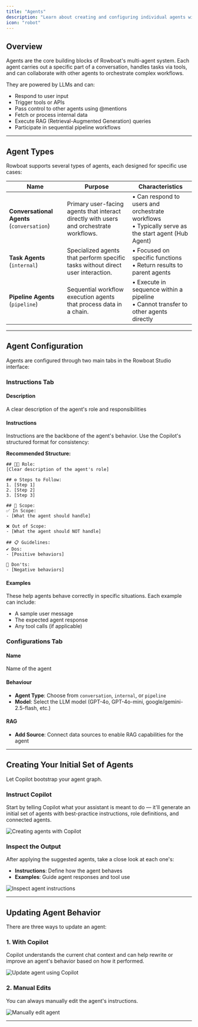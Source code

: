 ```yaml
---
title: "Agents"
description: "Learn about creating and configuring individual agents within your multi-agent system"
icon: "robot"
---
```


## Overview

Agents are the core building blocks of Rowboat's multi-agent system. Each agent carries out a specific part of a conversation, handles tasks via tools, and can collaborate with other agents to orchestrate complex workflows.

They are powered by LLMs and can:
- Respond to user input
- Trigger tools or APIs
- Pass control to other agents using @mentions
- Fetch or process internal data
- Execute RAG (Retrieval-Augmented Generation) queries
- Participate in sequential pipeline workflows

---

## Agent Types

Rowboat supports several types of agents, each designed for specific use cases:

| Name | Purpose | Characteristics |
|------|---------|-----------------|
| **Conversational Agents** (`conversation`) | Primary user-facing agents that interact directly with users and orchestrate workflows. | • Can respond to users and orchestrate workflows<br />• Typically serve as the start agent (Hub Agent)|
| **Task Agents** (`internal`) | Specialized agents that perform specific tasks without direct user interaction. | • Focused on specific functions<br />• Return results to parent agents|
| **Pipeline Agents** (`pipeline`) | Sequential workflow execution agents that process data in a chain. | • Execute in sequence within a pipeline<br />• Cannot transfer to other agents directly|


---

## Agent Configuration

Agents are configured through two main tabs in the Rowboat Studio interface:

### **Instructions Tab**


#### Description
A clear description of the agent's role and responsibilities

#### Instructions
Instructions are the backbone of the agent's behavior. Use the Copilot's structured format for consistency:

**Recommended Structure:**
```
## 🧑‍💼 Role:
[Clear description of the agent's role]

## ⚙️ Steps to Follow:
1. [Step 1]
2. [Step 2]
3. [Step 3]

## 🎯 Scope:
✅ In Scope:
- [What the agent should handle]

❌ Out of Scope:
- [What the agent should NOT handle]

## 📋 Guidelines:
✔️ Dos:
- [Positive behaviors]

🚫 Don'ts:
- [Negative behaviors]
```

#### Examples
These help agents behave correctly in specific situations. Each example can include:
- A sample user message
- The expected agent response
- Any tool calls (if applicable)

### **Configurations Tab**

#### Name 
Name of the agent


#### Behaviour
- **Agent Type**: Choose from `conversation`, `internal`, or `pipeline`
- **Model**: Select the LLM model (GPT-4o, GPT-4o-mini, google/gemini-2.5-flash, etc.)

#### RAG
- **Add Source**: Connect data sources to enable RAG capabilities for the agent

---

## Creating Your Initial Set of Agents

Let Copilot bootstrap your agent graph.

### Instruct Copilot

Start by telling Copilot what your assistant is meant to do — it'll generate an initial set of agents with best-practice instructions, role definitions, and connected agents.

<Frame>
  <img src="/docs/img/create-agents-delivery.png" className="w-full max-w-[400px] rounded-xl" alt="Creating agents with Copilot" />
</Frame>

### Inspect the Output

After applying the suggested agents, take a close look at each one's:
- **Instructions**: Define how the agent behaves
- **Examples**: Guide agent responses and tool use

<Frame>
  <img src="/docs/img/agent-instruction.png" alt="Inspect agent instructions" />
</Frame>

---

## Updating Agent Behavior

There are three ways to update an agent:

### 1. With Copilot

Copilot understands the current chat context and can help rewrite or improve an agent's behavior based on how it performed.

<Frame>
  <img src="/docs/img/update-agent-copilot.png" className="w-full max-w-[400px] rounded-xl" alt="Update agent using Copilot" />
</Frame>



### 2. Manual Edits

You can always manually edit the agent's instructions.

<Frame>
  <img src="/docs/img/update-agent-manual.png" alt="Manually edit agent" />
</Frame>

---


